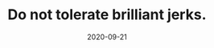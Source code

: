 ---
title: Do not tolerate brilliant jerks.
description: A short reflection on user experience and design.
date: 2020-09-21
readingTime: 1
---